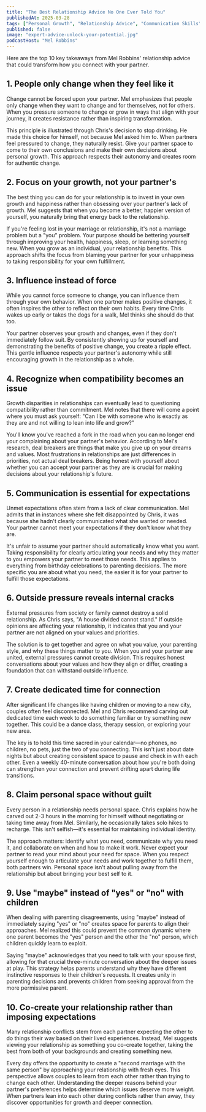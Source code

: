 ```yaml
---
title: "The Best Relationship Advice No One Ever Told You"
publishedAt: 2025-03-28
tags: ["Personal Growth", "Relationship Advice", "Communication Skills"]
published: false
image: "expert-advice-unlock-your-potential.jpg"
podcastHost: "Mel Robbins"
---
```



<PodcastSummaryPageLayout frontmatter={frontmatter}>

Here are the top 10 key takeaways from Mel Robbins' relationship advice that could transform how you connect with your partner.

## 1. People only change when they feel like it

Change cannot be forced upon your partner. Mel emphasizes that people only change when they want to change and for themselves, not for others. When you pressure someone to change or grow in ways that align with your journey, it creates resistance rather than inspiring transformation. 

This principle is illustrated through Chris's decision to stop drinking. He made this choice for himself, not because Mel asked him to. When partners feel pressured to change, they naturally resist. Give your partner space to come to their own conclusions and make their own decisions about personal growth. This approach respects their autonomy and creates room for authentic change.

## 2. Focus on your growth, not your partner's

The best thing you can do for your relationship is to invest in your own growth and happiness rather than obsessing over your partner's lack of growth. Mel suggests that when you become a better, happier version of yourself, you naturally bring that energy back to the relationship.

If you're feeling lost in your marriage or relationship, it's not a marriage problem but a "you" problem. Your purpose should be bettering yourself through improving your health, happiness, sleep, or learning something new. When you grow as an individual, your relationship benefits. This approach shifts the focus from blaming your partner for your unhappiness to taking responsibility for your own fulfillment.

## 3. Influence instead of force

While you cannot force someone to change, you can influence them through your own behavior. When one partner makes positive changes, it often inspires the other to reflect on their own habits. Every time Chris wakes up early or takes the dogs for a walk, Mel thinks she should do that too.

Your partner observes your growth and changes, even if they don't immediately follow suit. By consistently showing up for yourself and demonstrating the benefits of positive change, you create a ripple effect. This gentle influence respects your partner's autonomy while still encouraging growth in the relationship as a whole.

## 4. Recognize when compatibility becomes an issue

Growth disparities in relationships can eventually lead to questioning compatibility rather than commitment. Mel notes that there will come a point where you must ask yourself: "Can I be with someone who is exactly as they are and not willing to lean into life and grow?"

You'll know you've reached a fork in the road when you can no longer end your complaining about your partner's behavior. According to Mel's research, deal breakers are things that make you give up on your dreams and values. Most frustrations in relationships are just differences in priorities, not actual deal breakers. Being honest with yourself about whether you can accept your partner as they are is crucial for making decisions about your relationship's future.

## 5. Communication is essential for expectations

Unmet expectations often stem from a lack of clear communication. Mel admits that in instances where she felt disappointed by Chris, it was because she hadn't clearly communicated what she wanted or needed. Your partner cannot meet your expectations if they don't know what they are.

It's unfair to assume your partner should automatically know what you want. Taking responsibility for clearly articulating your needs and why they matter to you empowers your partner to meet those needs. This applies to everything from birthday celebrations to parenting decisions. The more specific you are about what you need, the easier it is for your partner to fulfill those expectations.

## 6. Outside pressure reveals internal cracks

External pressures from society or family cannot destroy a solid relationship. As Chris says, "A house divided cannot stand." If outside opinions are affecting your relationship, it indicates that you and your partner are not aligned on your values and priorities.

The solution is to get together and agree on what you value, your parenting style, and why these things matter to you. When you and your partner are united, external pressures cannot create division. This requires honest conversations about your values and how they align or differ, creating a foundation that can withstand outside influence.

## 7. Create dedicated time for connection

After significant life changes like having children or moving to a new city, couples often feel disconnected. Mel and Chris recommend carving out dedicated time each week to do something familiar or try something new together. This could be a dance class, therapy session, or exploring your new area.

The key is to hold this time sacred in your calendar—no phones, no children, no pets, just the two of you connecting. This isn't just about date nights but about creating consistent space to pause and check in with each other. Even a weekly 40-minute conversation about how you're both doing can strengthen your connection and prevent drifting apart during life transitions.

## 8. Claim personal space without guilt

Every person in a relationship needs personal space. Chris explains how he carved out 2-3 hours in the morning for himself without negotiating or taking time away from Mel. Similarly, he occasionally takes solo hikes to recharge. This isn't selfish—it's essential for maintaining individual identity.

The approach matters: identify what you need, communicate why you need it, and collaborate on when and how to make it work. Never expect your partner to read your mind about your need for space. When you respect yourself enough to articulate your needs and work together to fulfill them, both partners win. Personal space isn't about pulling away from the relationship but about bringing your best self to it.

## 9. Use "maybe" instead of "yes" or "no" with children

When dealing with parenting disagreements, using "maybe" instead of immediately saying "yes" or "no" creates space for parents to align their approaches. Mel realized this could prevent the common dynamic where one parent becomes the "yes" person and the other the "no" person, which children quickly learn to exploit.

Saying "maybe" acknowledges that you need to talk with your spouse first, allowing for that crucial three-minute conversation about the deeper issues at play. This strategy helps parents understand why they have different instinctive responses to their children's requests. It creates unity in parenting decisions and prevents children from seeking approval from the more permissive parent.

## 10. Co-create your relationship rather than imposing expectations

Many relationship conflicts stem from each partner expecting the other to do things their way based on their lived experiences. Instead, Mel suggests viewing your relationship as something you co-create together, taking the best from both of your backgrounds and creating something new.

Every day offers the opportunity to create a "second marriage with the same person" by approaching your relationship with fresh eyes. This perspective allows couples to learn from each other rather than trying to change each other. Understanding the deeper reasons behind your partner's preferences helps determine which issues deserve more weight. When partners lean into each other during conflicts rather than away, they discover opportunities for growth and deeper connection.


</PodcastSummaryPageLayout>
